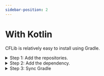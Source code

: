 ```yaml
---
sidebar-position: 2
---
```



# With Kotlin

CFLib is relatively easy to install using Gradle.

<details>
<summary>Step 1: Add the repositories.</summary>

In your root `build.gradle.kts` file (`your-project/build.gradle.kts`), find the `allprojects/repositories` block. It should look like this:

```kotlin
allprojects {
    repositories {
        mavenCentral()
        google()
        jcenter()
    }
}
```

Add this line at the end of the block:

```kotlin
maven("https://jitpack.io/")
maven("https://maven.brott.dev/")
```

It should now look like this:

```kotlin
allprojects {
    repositories {
        mavenCentral()
        google()
        jcenter()

        maven("https://jitpack.io/")
        maven("https://maven.brott.dev/")
    }
}
```
</details>

<details>
<summary>Step 2: Add the dependency.</summary>

In your `TeamCode/build.gradle.kts` file, find the `dependencies` block. It should look something like this:

:::caution

Make sure you are in the *project* `build.gradle`, not the root `build.gradle`

:::

```kotlin
dependencies {
    implementation(project(":FtcRobotController"))
    annotationProcessor(files("lib/OpModeAnnotationProcessor.jar"))
}
```

Add this line at the end of the block

```kotlin
implementation("com.github.AtomicRobotics3805:CFLib:0.1.0")
```

So it looks like this

```groovy
dependencies {
    implementation(project(":FtcRobotController"))
    annotationProcessor(files("lib/OpModeAnnotationProcessor.jar"))

    implementation("com.github.AtomicRobotics3805:CFLib:0.1.0")
}
```

</details>

<details>
<summary>Step 3: Sync Gradle</summary>

<Tabs>
  <TabItem value="android-studio" label="With Android Studio" default>

  In the top right corner, press the `Sync Project with Gradle Files` button.

  ![Sync Gradle Android Studio Button](https://github.com/AtomicRobotics3805/CFLib/blob/main/Documentation/ANDROID_STUDIO_sync-gradle.png?raw=true)

  </TabItem>
  <TabItem value="intellij-idea" label="With Intellij IDEA">

  On the upper right toolbar, there should be a `Gradle` tab.

  ![Open Gradle Tab](https://github.com/AtomicRobotics3805/CFLib/blob/main/Documentation/IDEA_gradle-tab.png?raw=true)

  Then click the `Reload All Gradle Files` button.

  ![Reload All Gradle Files](https://github.com/AtomicRobotics3805/CFLib/blob/main/Documentation/IDEA_sync-gradle.png?raw=true)

  </TabItem>
</Tabs>
</details>
